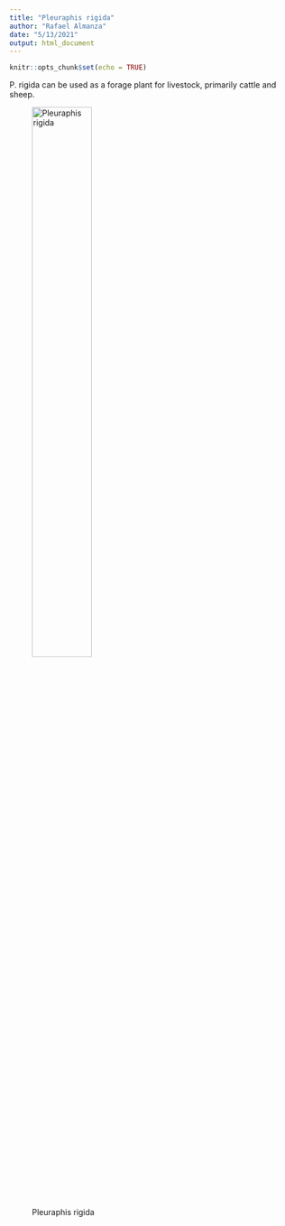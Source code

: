 ```yaml
---
title: "Pleuraphis rigida"
author: "Rafael Almanza"
date: "5/13/2021"
output: html_document
---
```


```r
knitr::opts_chunk$set(echo = TRUE)
```

P. rigida can be used as a forage plant for livestock, primarily cattle and sheep.

![Pleuraphis rigida](rigida.jpg){#id .class width=50% height=50%}